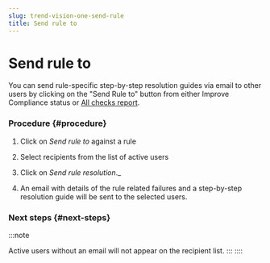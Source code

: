 ```yaml
---
slug: trend-vision-one-send-rule
title: Send rule to
---
```

# Send rule to

You can send rule-specific step-by-step resolution guides via email to other users by clicking on the "Send Rule to" button from either Improve Compliance status or [All checks report](all-checks-report.mdx).

### Procedure {#procedure}

1.  Click on *Send rule to* against a rule

2.  Select recipients from the list of active users

3.  Click on *Send rule resolution*.\_

4.  An email with details of the rule related failures and a step-by-step resolution guide will be sent to the selected users.

### Next steps {#next-steps}

:::note

Active users without an email will not appear on the recipient list.
:::
::::
